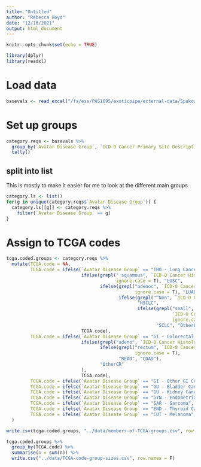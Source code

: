 ```yaml
---
title: "Untitled"
author: "Rebecca Hoyd"
date: "12/16/2021"
output: html_document
---
```


```r
knitr::opts_chunk$set(echo = TRUE)

library(dplyr)
library(readxl)
```

# Load data
```r
basevals <- read_excel("/fs/ess/PAS1695/exoticpipe/external-data/Spakowicz - Exotic -Avatar RNASeq Ids with Sites 2021.11.17.xlsx")
```

# Set up groups

```r
category.reqs <- basevals %>%
  group_by(`Avatar Disease Group`, `ICD-O Cancer Primary Site Description`, `ICD-O Cancer Histology Description`) %>%
  tally()
```


## split into list

This is mostly to make it easier for me to look at the different main groups
```r
category.ls <- list()
for(g in unique(category.reqs$`Avatar Disease Group`)) {
  category.ls[[g]] <- category.reqs %>%
    filter(`Avatar Disease Group` == g)
}
```


# Assign to TCGA codes

```r
tcga.coded.groups <- category.reqs %>%
  mutate(TCGA.code = NA,
         TCGA.code = ifelse(`Avatar Disease Group` == "THO - Lung Cancer",
                            ifelse(grepl(" squamous", `ICD-O Cancer Histology Description`, 
                                         ignore.case = T), "LUSC",
                                   ifelse(grepl("adenoc", `ICD-O Cancer Histology Description`,
                                                ignore.case = T), "LUAD",
                                          ifelse(grepl("^Non", `ICD-O Cancer Histology Description`),
                                                 "NSCLC",
                                                 ifelse(grepl("small",
                                                              `ICD-O Cancer Histology Description`,
                                                              ignore.case = T),
                                                        "SCLC", "OtherLung")))),
                            TCGA.code),
         TCGA.code = ifelse(`Avatar Disease Group` == "GI - Colorectal Cancer", 
                            ifelse(grepl("adeno", `ICD-O Cancer Histology Description`, ignore.case = T),
                                   ifelse(grepl("rectum", `ICD-O Cancer Primary Site Description`,
                                                ignore.case = T),
                                          "READ", "COAD"),
                                   "OtherCR"
                            ),
                            TCGA.code),
         TCGA.code = ifelse(`Avatar Disease Group` == "GI - Other GI Cancer", "OtherGI", TCGA.code),
         TCGA.code = ifelse(`Avatar Disease Group` == "GU - Bladder Cancer", "BLCA", TCGA.code),
         TCGA.code = ifelse(`Avatar Disease Group` == "GU - Kidney Cancer", "KIRC", TCGA.code),
         TCGA.code = ifelse(`Avatar Disease Group` == "GYN - Endometrial Cancer", "UCEC", TCGA.code),
         TCGA.code = ifelse(`Avatar Disease Group` == "SAR - Sarcoma", "SARC", TCGA.code),
         TCGA.code = ifelse(`Avatar Disease Group` == "END - Thyroid Cancer", "THCA", TCGA.code),
         TCGA.code = ifelse(`Avatar Disease Group` == "CUT - Melanoma", "SKCM", TCGA.code)
  )

write.csv(tcga.coded.groups, "../data/members-of-TCGA-groups.csv", row.names = F)

tcga.coded.groups %>%
  group_by(TCGA.code) %>% 
  summarise(n = sum(n)) %>%
  write.csv("../data/TCGA-code-group-sizes.csv", row.names = F)
```